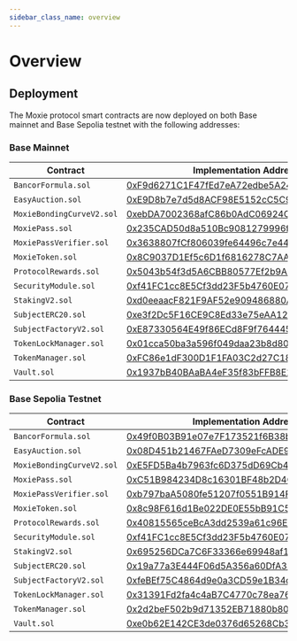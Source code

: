 ```yaml
---
sidebar_class_name: overview
---
```


# Overview

## Deployment

The Moxie protocol smart contracts are now deployed on both Base mainnet and Base Sepolia testnet with the following addresses:

### Base Mainnet

| Contract                  | Implementation Address                                                                                                | Proxy Address                                                                                                         |
| ------------------------- | --------------------------------------------------------------------------------------------------------------------- | --------------------------------------------------------------------------------------------------------------------- |
| `BancorFormula.sol`       | [0xF9d6271C1F47fEd7eA72edbe5A24dD06609F1547](https://basescan.org/address/0xF9d6271C1F47fEd7eA72edbe5A24dD06609F1547) |                                                                                                                       |
| `EasyAuction.sol`         | [0xE9D8b7e7d5d8ACF98E5152cC5C91AA4B6Ee1fBf0](https://basescan.org/address/0xE9D8b7e7d5d8ACF98E5152cC5C91AA4B6Ee1fBf0) |                                                                                                                       |
| `MoxieBondingCurveV2.sol` | [0xebDA7002368afC86b0AdC06924C62E3403C42974](https://basescan.org/address/0xebDA7002368afC86b0AdC06924C62E3403C42974) | [0x373065e66B32a1C428aa14698dFa99BA7199B55E](https://basescan.org/address/0x373065e66B32a1C428aa14698dFa99BA7199B55E) |
| `MoxiePass.sol`           | [0x235CAD50d8a510Bc9081279996f01877827142D8](https://basescan.org/address/0x235CAD50d8a510Bc9081279996f01877827142D8) |                                                                                                                       |
| `MoxiePassVerifier.sol`   | [0x3638807fCf806039fe64496c7e4499eA7AA7Ed30](https://basescan.org/address/0x3638807fCf806039fe64496c7e4499eA7AA7Ed30) |                                                                                                                       |
| `MoxieToken.sol`          | [0x8C9037D1Ef5c6D1f6816278C7AAF5491d24CD527](https://basescan.org/address/0x8C9037D1Ef5c6D1f6816278C7AAF5491d24CD527) |                                                                                                                       |
| `ProtocolRewards.sol`     | [0x5043b54f3d5A6CBB80577Ef2b9A26D73B740d86B](https://basescan.org/address/0x5043b54f3d5A6CBB80577Ef2b9A26D73B740d86B) | [0xDc4E7E62f383E2A6F3071f7A9833C5aB7D4B239B](https://basescan.org/address/0xDc4E7E62f383E2A6F3071f7A9833C5aB7D4B239B) |
| `SecurityModule.sol`      | [0xf41FC1cc8E5Cf3dd23F5b4760E075E6f6C51a8fb](https://basescan.org/address/0xf41FC1cc8E5Cf3dd23F5b4760E075E6f6C51a8fb) |                                                                                                                       |
| `StakingV2.sol`           | [0xd0eeaacF821F9AF52e909486880Acf6d4d4f6EBc](https://basescan.org/address/0xd0eeaacF821F9AF52e909486880Acf6d4d4f6EBc) | [0xCb2513d389354F7ac80F5042bB8948A234A439B2](https://basescan.org/address/0xCb2513d389354F7ac80F5042bB8948A234A439B2) |
| `SubjectERC20.sol`        | [0xe3f2Dc5F16CE9C8Ed33e75eAA12ed2cd5365C99B](https://basescan.org/address/0xe3f2Dc5F16CE9C8Ed33e75eAA12ed2cd5365C99B) |                                                                                                                       |
| `SubjectFactoryV2.sol`    | [0xE87330564E49f86ECd8F9f764445e464a60453B0](https://basescan.org/address/0xE87330564E49f86ECd8F9f764445e464a60453B0) | [0x48F9887cab979b6F476bba3Cc96808BE8b8A2b72](https://basescan.org/address/0x48F9887cab979b6F476bba3Cc96808BE8b8A2b72) |
| `TokenLockManager.sol`    | [0x01cca50ba3a596f049daa23b8d80b6957376225c](https://basescan.org/address/0x01cca50ba3a596f049daa23b8d80b6957376225c) |                                                                                                                       |
| `TokenManager.sol`        | [0xFC86e1dF300D1F1FA03C2d27C1815B36C3e396b1](https://basescan.org/address/0xFC86e1dF300D1F1FA03C2d27C1815B36C3e396b1) | [0xFfeACE4541276aC65c4e433B7fC63cdA32b30470](https://basescan.org/address/0xFfeACE4541276aC65c4e433B7fC63cdA32b30470) |
| `Vault.sol`               | [0x1937bB40BAaBA4eF35f83bFFB8E19965EE22d6A2](https://basescan.org/address/0x1937bB40BAaBA4eF35f83bFFB8E19965EE22d6A2) | [0x58708f65BacdF5040eac739cf01299fA756a1154](https://basescan.org/address/0x58708f65BacdF5040eac739cf01299fA756a1154) |

### Base Sepolia Testnet

| Contract                  | Implementation Address                                                                                                        | Proxy Address                                                                                                                      |
| ------------------------- | ----------------------------------------------------------------------------------------------------------------------------- | ---------------------------------------------------------------------------------------------------------------------------------- |
| `BancorFormula.sol`       | [0x49f0B03B91e07e7F173521f6B38b0CDaA7D5B724](https://sepolia.basescan.org/address/0x49f0B03B91e07e7F173521f6B38b0CDaA7D5B724) |                                                                                                                                    |
| `EasyAuction.sol`         | [0x08D451b21467FAeD7309eFcADE9de152A3781FF6](https://sepolia.basescan.org/address/0x08D451b21467FAeD7309eFcADE9de152A3781FF6) |                                                                                                                                    |
| `MoxieBondingCurveV2.sol` | [0xE5FD5Ba4b7963fc6D375dD69Cb48aede40093a62](https://sepolia.basescan.org/address/0xE5FD5Ba4b7963fc6D375dD69Cb48aede40093a62) | [0xF1b9E12B51c8A60d072Ba832859b762b7843AE8e](https://sepolia.basescan.org/address/0xF1b9E12B51c8A60d072Ba832859b762b7843AE8e)      |
| `MoxiePass.sol`           | [0xC51B984234D8c16301BF48b2D4C3aCd6dAE0f342](https://sepolia.basescan.org/address/0xC51B984234D8c16301BF48b2D4C3aCd6dAE0f342) |                                                                                                                                    |
| `MoxiePassVerifier.sol`   | [0xb797baA5080fe51207f0551B914F93283F720645](https://sepolia.basescan.org/address/0xb797baA5080fe51207f0551B914F93283F720645) |                                                                                                                                    |
| `MoxieToken.sol`          | [0x8c98F616d1Be022DE0E55bB91C5b393e2eCF78F3](https://sepolia.basescan.org/address/0x8c98F616d1Be022DE0E55bB91C5b393e2eCF78F3) |                                                                                                                                    |
| `ProtocolRewards.sol`     | [0x40815565ceBcA3dd2539a61c96E355Eee0671fb6](https://sepolia.basescan.org/address/0x40815565ceBcA3dd2539a61c96E355Eee0671fb6) | [0x717e5A4dC8A1149C25AC6c8AB56A8B8F46804597](https://sepolia.basescan.org/address/0x717e5A4dC8A1149C25AC6c8AB56A8B8F46804597)      |
| `SecurityModule.sol`      | [0xf41FC1cc8E5Cf3dd23F5b4760E075E6f6C51a8fb](https://sepolia.basescan.org/address/0xf41FC1cc8E5Cf3dd23F5b4760E075E6f6C51a8fb) |                                                                                                                                    |
| `StakingV2.sol`           | [0x695256DCa7C6F33366e69948af1B789302227ACe](https://sepolia.basescan.org/address/0x695256DCa7C6F33366e69948af1B789302227ACe) | [0xA94E43356dca89EeBAd56Cd5a472cAf7e53Cd83D](https://sepolia.basescan.org/address/0xA94E43356dca89EeBAd56Cd5a472cAf7e53Cd83D#code) |
| `SubjectERC20.sol`        | [0x19a77a3E444F06d5A356a60DfA339E54a2bbAfC0](https://sepolia.basescan.org/address/0x19a77a3E444F06d5A356a60DfA339E54a2bbAfC0) |                                                                                                                                    |
| `SubjectFactoryV2.sol`    | [0xfeBEf75C4864d9e0a3CD59e1B34cC561774eD636](https://sepolia.basescan.org/address/0xfeBEf75C4864d9e0a3CD59e1B34cC561774eD636) | [0x48B0928EE0B5BEA036Bcd82174F49282a3d80Eff](https://sepolia.basescan.org/address/0x48B0928EE0B5BEA036Bcd82174F49282a3d80Eff)      |
| `TokenLockManager.sol`    | [0x31391Fd2fa4c4aB7C4770c78ea7641f5dADf4bb3](https://sepolia.basescan.org/address/0x31391Fd2fa4c4aB7C4770c78ea7641f5dADf4bb3) |                                                                                                                                    |
| `TokenManager.sol`        | [0x2d2beF502b9d71352EB71880b80C34aA1c2DACeC](https://sepolia.basescan.org/address/0x2d2beF502b9d71352EB71880b80C34aA1c2DACeC) | [0x28f0A7B7e8B398C2b5B1e0e8A5F96b4d67C5DB3A](https://sepolia.basescan.org/address/0x28f0A7B7e8B398C2b5B1e0e8A5F96b4d67C5DB3A)      |
| `Vault.sol`               | [0xe0b62E142CE3de0376d65268Cb3fcD1b216F5722](https://sepolia.basescan.org/address/0xe0b62E142CE3de0376d65268Cb3fcD1b216F5722) | [0x80FB761E075e6A03B1f343597C3f8EDF568e4848](https://sepolia.basescan.org/address/0x80FB761E075e6A03B1f343597C3f8EDF568e4848)      |
